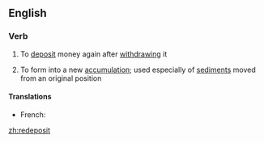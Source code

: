 ==English==

===Verb===
{{en-verb}}

# To [[deposit]] money again after [[withdraw]]ing it
# {{label|en|geology}} To form into a new [[accumulation]]; used especially of [[sediment]]s moved from an original position

====Translations====
{{trans-top|all senses}}
* French: {{t|fr|redéposer}}
{{trans-mid}}
{{trans-bottom}}

[[zh:redeposit]]